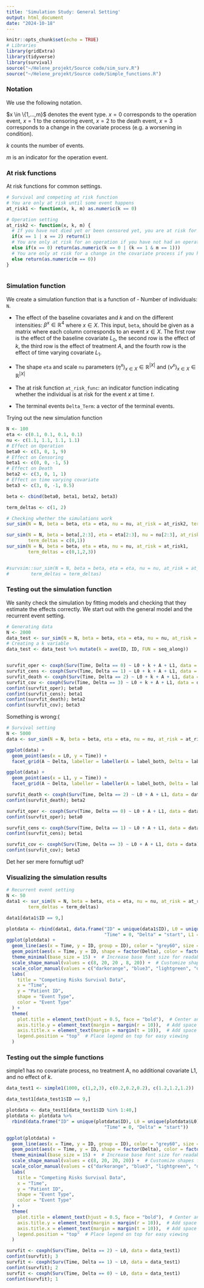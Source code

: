 ```yaml
---
title: 'Simulation Study: General Setting'
output: html_document
date: "2024-10-18"
---
```


```r
knitr::opts_chunk$set(echo = TRUE)
# Libraries
library(gridExtra)
library(tidyverse)
library(survival)
source("~/Helene_projekt/Source code/sim_surv.R")
source("~/Helene_projekt/Source code/Simple_functions.R")
```

### Notation

We use the following notation. 

$x \in \{1,...,m}$ denotes the event type. $x=0$ corresponds to the operation event, $x=1$ to the censoring event, $x=2$ to the death event, $x = 3$ corresponds to a change in the covariate process (e.g. a worsening in condition). 

$k$ counts the number of events.

$m$ is an indicator for the operation event. 

### At risk functions

At risk functions for common settings.

```r
# Survival and competing at risk function
# You are only at risk until some event happens
at_risk1 <- function(x, k, m) as.numeric(k == 0)

# Operation setting
at_risk2 <- function(x, k, m) {
  # If you have not died yet or been censored yet, you are at risk for dying or being censored
  if(x == 1 | x == 2) return(1)
  # You are only at risk for an operation if you have not had an operation yet
  else if(x == 0) return(as.numeric(k == 0 | (k == 1 & m == 1)))
  # You are only at risk for a change in the covariate process if you have not had a change yet
  else return(as.numeric(m == 0))
}
 
```

### Simulation function

We create a simulation function that is a function of
- Number of individuals: `N`.

- The effect of the baseline covariates and $k$ and on the different intensities: $\beta^x \in \mathbb{R}^{4}$ where $x \in X$. This input, `beta`, should be given as a matrix where each column corresponds to an event $x \in X$. The first row is the effect of the baseline covariate $L_0$, the second row is the effect of $k$, the third row is the effect of treatment $A$, and the fourth row is the effect of time varying covariate $L_1$. 

- The shape `eta` and scale `nu` parameters $(\eta^x)_{x \in X} \in \mathbb{R}^{|X|}$ and $(\nu^x)_{x \in X} \in \mathbb{R}^{|X|}$

- The at risk function `at_risk_func`: an indicator function indicating whether the individual is at risk for the event $x$ at time $t$.

- The terminal events `Delta_Term`: a vector of the terminal events.

Trying out the new simulation function

```r
N <- 100
eta <- c(0.1, 0.1, 0.1, 0.1)
nu <- c(1.1, 1.1, 1.1, 1.1)
# Effect on Operation
beta0 <- c(3, 0, 1, 9)
# Effect on Censoring
beta1 <- c(0, 0, -1, 5)
# Effect on Death
beta2 <- c(3, 0, 1, 1)
# Effect on time varying covariate
beta3 <- c(3, 0, -1, 0.5)

beta <- cbind(beta0, beta1, beta2, beta3)

term_deltas <- c(1, 2)

# Checking whether the simulations work
sur_sim(N = N, beta = beta, eta = eta, nu = nu, at_risk = at_risk2, term_deltas = term_deltas)

sur_sim(N = N, beta = beta[,2:3], eta = eta[2:3], nu = nu[2:3], at_risk = at_risk1, 
        term_deltas = c(0,1))
sur_sim(N = N, beta = beta, eta = eta, nu = nu, at_risk = at_risk1, 
        term_deltas = c(0,1,2,3))


#survsim::sur_sim(N = N, beta = beta, eta = eta, nu = nu, at_risk = at_risk_op, 
#        term_deltas = term_deltas)

```

### Testing out the simulation function

We sanity check the simulation by fitting models and checking that they estimate the effects correctly. We start out with the general model and the recurrent event setting. 

```r
# Generating data
N <- 2000
data_test <- sur_sim(N = N, beta = beta, eta = eta, nu = nu, at_risk = at_risk2, term_deltas = term_deltas)
# Creating a k variable
data_test <- data_test %>% mutate(k = ave(ID, ID, FUN = seq_along)) 


survfit_oper <- coxph(Surv(Time, Delta == 0) ~ L0 + k + A + L1, data = data_test)
survfit_cens <- coxph(Surv(Time, Delta == 1) ~ L0 + k + A + L1, data = data_test)
survfit_death <- coxph(Surv(Time, Delta == 2) ~ L0 + k + A + L1, data = data_test)
survfit_cov <- coxph(Surv(Time, Delta == 3) ~ L0 + k + A + L1, data = data_test)
confint(survfit_oper); beta0
confint(survfit_cens); beta1
confint(survfit_death); beta2
confint(survfit_cov); beta3
```

Something is wrong:(

```r
# Survival setting
N <- 5000
data <- sur_sim(N = N, beta = beta, eta = eta, nu = nu, at_risk = at_risk1, term_deltas = c(0,1,2,3))

ggplot(data) +
  geom_point(aes(x = L0, y = Time)) +
  facet_grid(A ~ Delta, labeller = labeller(A = label_both, Delta = label_both))

ggplot(data) +
  geom_point(aes(x = L1, y = Time)) +
  facet_grid(A ~ Delta, labeller = labeller(A = label_both, Delta = label_both))

survfit_death <- coxph(Surv(Time, Delta == 2) ~ L0 + A + L1, data = data)
confint(survfit_death); beta2

survfit_oper <- coxph(Surv(Time, Delta == 0) ~ L0 + A + L1, data = data)
confint(survfit_oper); beta0

survfit_cens <- coxph(Surv(Time, Delta == 1) ~ L0 + A + L1, data = data)
confint(survfit_cens); beta1

survfit_cov <- coxph(Surv(Time, Delta == 3) ~ L0 + A + L1, data = data)
confint(survfit_cov); beta3
```
Det her ser mere fornuftigt ud?

### Visualizing the simulation results

```r
# Recurrent event setting
N <- 50
data1 <- sur_sim(N = N, beta = beta, eta = eta, nu = nu, at_risk = at_risk2, 
        term_deltas = term_deltas)

data1[data1$ID == 9,]

plotdata <- rbind(data1, data.frame("ID" = unique(data1$ID), L0 = unique(data1$L0),
                                    "Time" = 0, "Delta" = "start", L1 = 0, A = unique(data1$A)))
ggplot(plotdata) +
  geom_line(aes(x = Time, y = ID, group = ID), color = "grey60", size = 0.7) +  # Light gray lines for each ID
  geom_point(aes(x = Time, y = ID, shape = factor(Delta), color = factor(Delta)), size = 3) + # Use shapes and colors for Delta
  theme_minimal(base_size = 15) +  # Increase base font size for readability
  scale_shape_manual(values = c(8, 20, 20 , 8, 20)) +  # Customize shapes for different events
  scale_color_manual(values = c("darkorange", "blue3", "lightgreen", "darkred", "pink")) +  # Customize colors for events
  labs(
    title = "Competing Risks Survival Data",
    x = "Time",
    y = "Patient ID",
    shape = "Event Type",
    color = "Event Type"
  ) +
  theme(
    plot.title = element_text(hjust = 0.5, face = "bold"),  # Center and bold title
    axis.title.y = element_text(margin = margin(r = 10)),  # Add space to y-axis title
    axis.title.x = element_text(margin = margin(t = 10)),  # Add space to x-axis title
    legend.position = "top"  # Place legend on top for easy viewing
  )

```


### Testing out the simple functions

simple1 has no covariate process, no treatment A, no additional covariate L1, and no effect of $k$. 

```r
data_test1 <- simple1(1000, c(1,2,3), c(0.2,0.2,0.2), c(1.2,1.2,1.2))

data_test1[data_test1$ID == 9,]

plotdata <- data_test1[data_test1$ID %in% 1:40,]
plotdata <- plotdata %>%
  rbind(data.frame("ID" = unique(plotdata$ID), L0 = unique(plotdata$L0),
                                    "Time" = 0, "Delta" = "start"))

ggplot(plotdata) +
  geom_line(aes(x = Time, y = ID, group = ID), color = "grey60", size = 0.7) +  # Light gray lines for each ID
  geom_point(aes(x = Time, y = ID, shape = factor(Delta), color = factor(Delta)), size = 3) + # Use shapes and colors for Delta
  theme_minimal(base_size = 15) +  # Increase base font size for readability
  scale_shape_manual(values = c(8, 20, 20, 20)) +  # Customize shapes for different events
  scale_color_manual(values = c("darkorange", "blue3", "lightgreen", "darkred")) +  # Customize colors for events
  labs(
    title = "Competing Risks Survival Data",
    x = "Time",
    y = "Patient ID",
    shape = "Event Type",
    color = "Event Type"
  ) +
  theme(
    plot.title = element_text(hjust = 0.5, face = "bold"),  # Center and bold title
    axis.title.y = element_text(margin = margin(r = 10)),  # Add space to y-axis title
    axis.title.x = element_text(margin = margin(t = 10)),  # Add space to x-axis title
    legend.position = "top"  # Place legend on top for easy viewing
  )

survfit <- coxph(Surv(Time, Delta == 2) ~ L0, data = data_test1)
confint(survfit); 3
survfit <- coxph(Surv(Time, Delta == 1) ~ L0, data = data_test1)
confint(survfit); 2
survfit <- coxph(Surv(Time, Delta == 0) ~ L0, data = data_test1)
confint(survfit); 1
```












